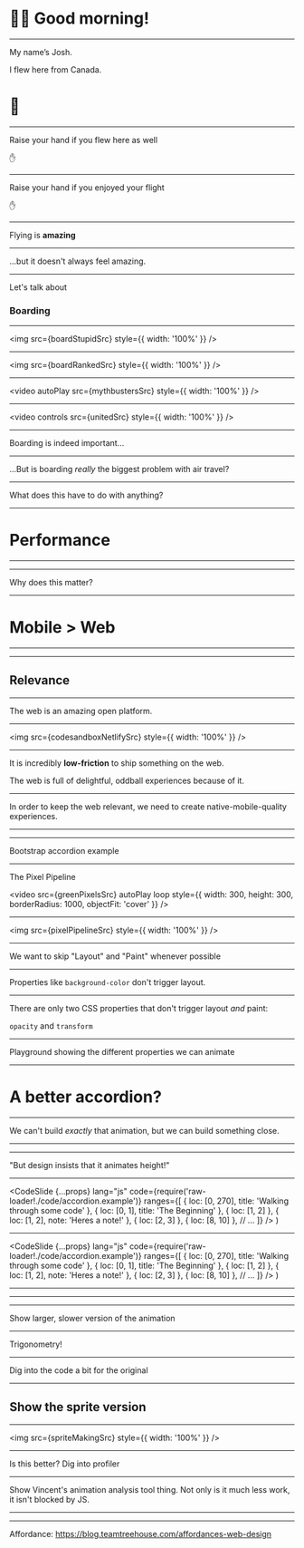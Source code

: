 


# 👋🏻 Good morning!

---

My name’s Josh.

I flew here from Canada.

# 🛫

---

Raise your hand if you flew here as well

✋

---

Raise your hand if you enjoyed your flight

✋

---

Flying is **amazing**

---

...but it doesn't always feel amazing.

---

Let's talk about

### Boarding

---


<img src={boardStupidSrc} style={{ width: '100%' }} />

---


<img src={boardRankedSrc} style={{ width: '100%' }} />

---


<video autoPlay src={mythbustersSrc} style={{ width: '100%' }} />

---


<video controls src={unitedSrc} style={{ width: '100%' }} />

---

Boarding is indeed important...

---

...But is boarding _really_ the biggest problem with air travel?

---

What does this have to do with anything?

---

# Performance

---

<TitleCard />

---

Why does this matter?

<!--

It's easy to make the case for page-load time;
If someone spends more than X seconds staring at a blank screen after
clicking the link to your site, they'll eventually bail. You get less visitors.

-->

---

# Mobile > Web

---


<SpacedRow>
  <Avatar name="Matt G Perry" src={mattPerryDevSrc} />
  <Avatar name="Chantastic" src={chantasticSrc} />
</SpacedRow>

<Footnote
  title="React Podcast #35"
  subtitle="Make the Web Look Great, with Matt Perry"
  href="https://reactpodcast.simplecast.fm/35"
/>

---

## Relevance

<!-- Matt Perry's ideas about the web as a uniquely open platform -->

---

The web is an amazing open platform.

---


<img src={codesandboxNetlifySrc} style={{ width: '100%' }} />

---

It is incredibly **low-friction** to ship something on the web.

The web is full of delightful, oddball experiences because of it.

---

In order to keep the web relevant, we need to create native-mobile-quality experiences.

---

<AnimationIntroScreen title="Accordions" />

---

<!--

- Go to the bootstrap accordion demo, show how it works
- Pull up the devtools
- Record opening and closing
- Explain the FPS count - ideally we want 60fps. This is the native refresh rate of a lot of devices, and it's also just a buttery target.
- 60fps -> 16.6ms/frame
- zoom into a slower frame
- Focus on layout and paint
- Show how the ENTIRE PAGE is being repainted
-->

<ExternalLink href="https://getbootstrap.com/docs/4.0/components/collapse/#accordion-example">
  Bootstrap accordion example
</ExternalLink>

---


The Pixel Pipeline

<video
  src={greenPixelsSrc}
  autoPlay
  loop
  style={{ width: 300, height: 300, borderRadius: 1000, objectFit: 'cover' }}
/>

---



<img src={pixelPipelineSrc} style={{ width: '100%' }} />

---

We want to skip "Layout" and "Paint" whenever possible

---

Properties like `background-color` don't trigger layout.

---

There are only two CSS properties that don't trigger layout _and_ paint:

`opacity` and `transform`

---

Playground showing the different properties we can animate

---

# A better accordion?

---

We can't build _exactly_ that animation, but we can build something close.

---


<AccordionExample />

---

"But design insists that it animates height!"

<!--

Talk about how engineers ultimately control what ships, and that we should
pick our battles.

Note that design is often so insistent because engineers are lazy. By going the extra mile when it is performant to do so, we build trust with design, and they'll be more likely to accept it when we say "this animation just can't be done performantly on the web"

It's best when designers and engineers collaborate. Understanding the limitations of the web platform is our job, that's what we bring to the collaboration.

-->

---

  <CodeSlide
    {...props}
    lang="js"
    code={require('raw-loader!./code/accordion.example')}
    ranges={[
      { loc: [0, 270], title: 'Walking through some code' },
      { loc: [0, 1], title: 'The Beginning' },
      { loc: [1, 2] },
      { loc: [1, 2], note: 'Heres a note!' },
      { loc: [2, 3] },
      { loc: [8, 10] },
      // ...
    ]}
  />
)

---

  <CodeSlide
    {...props}
    lang="js"
    code={require('raw-loader!./code/accordion.example')}
    ranges={[
      { loc: [0, 270], title: 'Walking through some code' },
      { loc: [0, 1], title: 'The Beginning' },
      { loc: [1, 2] },
      { loc: [1, 2], note: 'Heres a note!' },
      { loc: [2, 3] },
      { loc: [8, 10] },
      // ...
    ]}
  />
)

---

<AnimationIntroScreen title="Like Button" />

---


<SpacedRow>
  <Tweet tweetContents="Hello React Europe! 👋🏻" />
</SpacedRow>

---

Show larger, slower version of the animation

---

Trigonometry!

---

Dig into the code a bit for the original

---


<LikeSprite />

## Show the sprite version

---


<img src={spriteMakingSrc} style={{ width: '100%' }} />

---

Is this better? Dig into profiler

---

Show Vincent's animation analysis tool thing. Not only is it much less work, it isn't blocked by JS.

---

---

Affordance: https://blog.teamtreehouse.com/affordances-web-design
